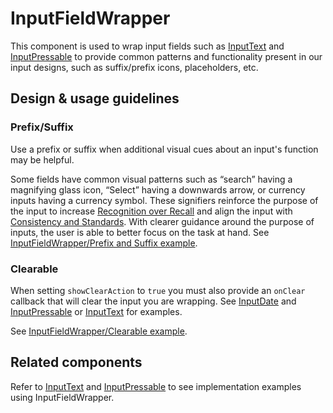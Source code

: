 
<Meta title="Components/Private/InputFieldWrapper" />

# InputFieldWrapper

This component is used to wrap input fields such as
[InputText](../?path=/docs/components-forms-and-inputs-inputtext-docs--page) and
[InputPressable](..?path=/docs/components-forms-and-inputs-inputpressable-docs--page)
to provide common patterns and functionality present in our input designs, such
as suffix/prefix icons, placeholders, etc.

## Design & usage guidelines

### Prefix/Suffix

Use a prefix or suffix when additional visual cues about an input's function may
be helpful.

Some fields have common visual patterns such as “search” having a magnifying
glass icon, “Select” having a downwards arrow, or currency inputs having a
currency symbol. These signifiers reinforce the purpose of the input to increase
[Recognition over Recall](https://www.nngroup.com/articles/ten-usability-heuristics/)
and align the input with
[Consistency and Standards](https://www.nngroup.com/articles/ten-usability-heuristics/).
With clearer guidance around the purpose of inputs, the user is able to better
focus on the task at hand. See
[InputFieldWrapper/Prefix and Suffix example](../?path=/story/components-private-inputfieldwrapper-mobile--prefix-and-suffix).

### Clearable

When setting `showClearAction` to `true` you must also provide an `onClear`
callback that will clear the input you are wrapping. See
[InputDate](../?path=/docs/components-forms-and-inputs-inputdate-docs--page) and
[InputPressable](../?path=/docs/components-forms-and-inputs-inputpressable-docs--page)
or [InputText](../?path=/docs/components-forms-and-inputs-inputtext-docs--page)
for examples.

See
[InputFieldWrapper/Clearable example](../?path=/story/components-private-inputfieldwrapper-mobile--clearable).

## Related components

Refer to
[InputText](../?path=/docs/components-forms-and-inputs-inputtext-docs--page) and
[InputPressable](../?path=/docs/components-forms-and-inputs-inputpressable-docs--page)
to see implementation examples using InputFieldWrapper.
